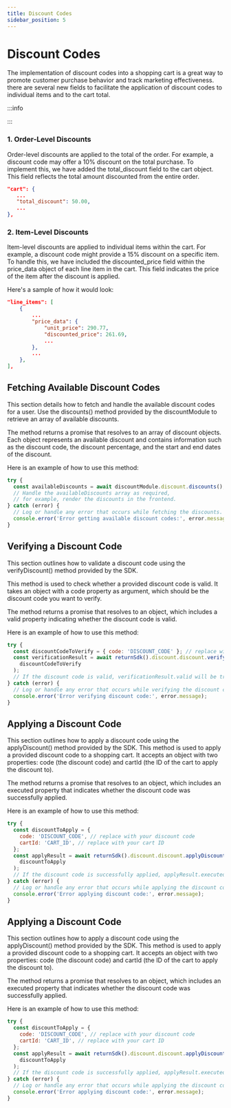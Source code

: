 ```yaml
---
title: Discount Codes
sidebar_position: 5
---
```


# Discount Codes

The implementation of discount codes into a shopping cart is a great way to
promote customer purchase behavior and track marketing effectiveness. there are
several new fields to facilitate the application of discount codes to individual
items and to the cart total.

:::info

:::

### 1. Order-Level Discounts

Order-level discounts are applied to the total of the order. For example, a
discount code may offer a 10% discount on the total purchase. To implement this,
we have added the total_discount field to the cart object. This field reflects
the total amount discounted from the entire order.

```json
"cart": {
   ...
   "total_discount": 50.00,
   ...
},

```

### 2. Item-Level Discounts

Item-level discounts are applied to individual items within the cart. For
example, a discount code might provide a 15% discount on a specific item. To
handle this, we have included the discounted_price field within the price_data
object of each line item in the cart. This field indicates the price of the item
after the discount is applied.

Here's a sample of how it would look:

```json
"line_items": [
    {
        ...
        "price_data": {
            "unit_price": 290.77,
            "discounted_price": 261.69,
            ...
        },
        ...
    },
],


```

## Fetching Available Discount Codes

This section details how to fetch and handle the available discount codes for a
user. Use the discounts() method provided by the discountModule to retrieve an
array of available discounts.

The method returns a promise that resolves to an array of discount objects. Each
object represents an available discount and contains information such as the
discount code, the discount percentage, and the start and end dates of the
discount.

Here is an example of how to use this method:

```javascript
try {
  const availableDiscounts = await discountModule.discount.discounts();
  // Handle the availableDiscounts array as required,
  // for example, render the discounts in the frontend.
} catch (error) {
  // Log or handle any error that occurs while fetching the discounts.
  console.error('Error getting available discount codes:', error.message);
}
```

## Verifying a Discount Code

This section outlines how to validate a discount code using the verifyDiscount()
method provided by the SDK.

This method is used to check whether a provided discount code is valid. It takes
an object with a code property as argument, which should be the discount code
you want to verify.

The method returns a promise that resolves to an object, which includes a valid
property indicating whether the discount code is valid.

Here is an example of how to use this method:

```javascript
try {
  const discountCodeToVerify = { code: 'DISCOUNT_CODE' }; // replace with your discount code
  const verificationResult = await returnSdk().discount.discount.verifyDiscount(
    discountCodeToVerify
  );
  // If the discount code is valid, verificationResult.valid will be true
} catch (error) {
  // Log or handle any error that occurs while verifying the discount code.
  console.error('Error verifying discount code:', error.message);
}
```

## Applying a Discount Code

This section outlines how to apply a discount code using the applyDiscount()
method provided by the SDK. This method is used to apply a provided discount
code to a shopping cart. It accepts an object with two properties: code (the
discount code) and cartId (the ID of the cart to apply the discount to).

The method returns a promise that resolves to an object, which includes an
executed property that indicates whether the discount code was successfully
applied.

Here is an example of how to use this method:

```javascript
try {
  const discountToApply = {
    code: 'DISCOUNT_CODE', // replace with your discount code
    cartId: 'CART_ID', // replace with your cart ID
  };
  const applyResult = await returnSdk().discount.discount.applyDiscount(
    discountToApply
  );
  // If the discount code is successfully applied, applyResult.executed will be true
} catch (error) {
  // Log or handle any error that occurs while applying the discount code.
  console.error('Error applying discount code:', error.message);
}
```



## Applying a Discount Code

This section outlines how to apply a discount code using the applyDiscount()
method provided by the SDK. This method is used to apply a provided discount
code to a shopping cart. It accepts an object with two properties: code (the
discount code) and cartId (the ID of the cart to apply the discount to).

The method returns a promise that resolves to an object, which includes an
executed property that indicates whether the discount code was successfully
applied.

Here is an example of how to use this method:

```javascript
try {
  const discountToApply = {
    code: 'DISCOUNT_CODE', // replace with your discount code
    cartId: 'CART_ID', // replace with your cart ID
  };
  const applyResult = await returnSdk().discount.discount.applyDiscount(
    discountToApply
  );
  // If the discount code is successfully applied, applyResult.executed will be true
} catch (error) {
  // Log or handle any error that occurs while applying the discount code.
  console.error('Error applying discount code:', error.message);
}
```
